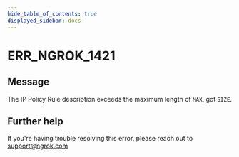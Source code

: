 ```yaml
---
hide_table_of_contents: true
displayed_sidebar: docs
---
```



# ERR_NGROK_1421

## Message

The IP Policy Rule description exceeds the maximum length of `MAX`, got `SIZE`.

<ErrorDetails error="err_ngrok_1421" />

## Further help

If you're having trouble resolving this error, please reach out to [support@ngrok.com](mailto:support@ngrok.com?subject=Help%20with%20ERR_NGROK_1421)
